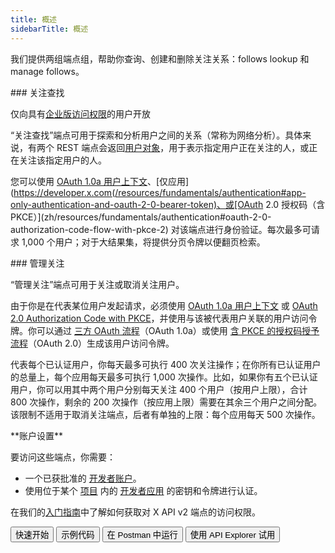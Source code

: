 ```yaml
---
title: 概述
sidebarTitle: 概述
---
```



我们提供两组端点组，帮助你查询、创建和删除关注关系：follows lookup 和 manage follows。

<div id="follows-lookup">
  ### 关注查找
</div>

仅向具有[企业版访问权限](/zh/x-api/getting-started/about-x-api)的用户开放

“关注查找”端点可用于探索和分析用户之间的关系（常称为网络分析）。具体来说，有两个 REST 端点会返回[用户对象](/zh/x-api/fundamentals/data-dictionary#user)，用于表示指定用户正在关注的人，或正在关注该指定用户的人。

您可以使用 [OAuth 1.0a 用户上下文](/zh/resources/fundamentals/authentication)、\[仅应用]\(https://developer.x.com(/resources/fundamentals/authentication#app-only-authentication-and-oauth-2-0-bearer-token)、或[OAuth 2.0 授权码（含 PKCE）](zh/resources/fundamentals/authentication#oauth-2-0-authorization-code-flow-with-pkce-2) 对该端点进行身份验证。每次最多可请求 1,000 个用户；对于大结果集，将提供分页令牌以便翻页检索。
 

<div id="manage-follows">
  ### 管理关注
</div>

“管理关注”端点可用于关注或取消关注用户。

由于你是在代表某位用户发起请求，必须使用 [OAuth 1.0a 用户上下文](/zh/resources/fundamentals/authentication) 或 [OAuth 2.0 Authorization Code with PKCE](zh/resources/fundamentals/authentication#oauth-2-0-authorization-code-flow-with-pkce-2)，并使用与该被代表用户关联的用户访问令牌。你可以通过 [三方 OAuth 流程](/zh/resources/fundamentals/authentication#obtaining-access-tokens-using-3-legged-oauth-flow)（OAuth 1.0a）或使用 [含 PKCE 的授权码授予流程](/zh/resources/fundamentals/authentication#how-to-connect-to-endpoints-using-oauth-2-0-authorization-code-flow-with-pkce)（OAuth 2.0）生成该用户访问令牌。

代表每个已认证用户，你每天最多可执行 400 次关注操作；在你所有已认证用户的总量上，每个应用每天最多可执行 1,000 次操作。比如，如果你有五个已认证用户，你可以用其中两个用户分别每天关注 400 个用户（按用户上限），合计 800 次操作，剩余的 200 次操作（按应用上限）需要在其余三个用户之间分配。该限制不适用于取消关注端点，后者有单独的上限：每个应用每天 500 次操作。

<Note>
  **账户设置**

  要访问这些端点，你需要：

  - 一个已获批准的 [开发者账户](https://developer.x.com/en/portal/petition/essential/basic-info)。
  - 使用位于某个 [项目](/zh/resources/fundamentals/projects) 内的 [开发者应用](/zh/resources/fundamentals/developer-apps) 的密钥和令牌进行认证。
</Note>

在我们的[入门指南](/zh/x-api/getting-started/getting-access)中了解如何获取对 X API v2 端点的访问权限。

<div class="flex space-x-2">
  <Button href="/zh/x-api/users/follows/quickstart">
    快速开始
  </Button>

  <Button href="https://github.com/xdevplatform/Twitter-API-v2-sample-code">
    示例代码
  </Button>

  <Button href="https://app.getpostman.com/run-collection/9956214-784efcda-ed4c-4491-a4c0-a26470a67400">
    在 Postman 中运行
  </Button>

  <Button href="https://developer.x.com/apitools/api?endpoint=%2F2%2Fusers%2F%7Bid%7D%2Ffollowers&method=get">
    使用 API Explorer 试用
  </Button>
</div>